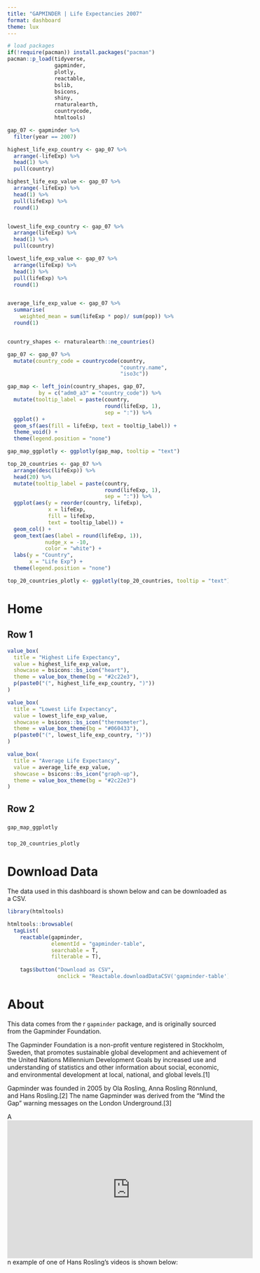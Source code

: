 ```yaml
---
title: "GAPMINDER | Life Expectancies 2007"
format: dashboard
theme: lux
---
```


```r
# load packages
if(!require(pacman)) install.packages("pacman")
pacman::p_load(tidyverse,
               gapminder,
               plotly,
               reactable, 
               bslib,
               bsicons,
               shiny,
               rnaturalearth,
               countrycode, 
               htmltools)
```

```r
gap_07 <- gapminder %>% 
  filter(year == 2007)

highest_life_exp_country <- gap_07 %>% 
  arrange(-lifeExp) %>% 
  head(1) %>% 
  pull(country)

highest_life_exp_value <- gap_07 %>% 
  arrange(-lifeExp) %>% 
  head(1) %>% 
  pull(lifeExp) %>% 
  round(1)


lowest_life_exp_country <- gap_07 %>% 
  arrange(lifeExp) %>% 
  head(1) %>% 
  pull(country)

lowest_life_exp_value <- gap_07 %>% 
  arrange(lifeExp) %>% 
  head(1) %>% 
  pull(lifeExp) %>% 
  round(1)


average_life_exp_value <- gap_07 %>% 
  summarise(
    weighted_mean = sum(lifeExp * pop)/ sum(pop)) %>% 
  round(1)



```

```r
country_shapes <- rnaturalearth::ne_countries()

gap_07 <- gap_07 %>% 
  mutate(country_code = countrycode(country,
                                    "country.name", 
                                    "iso3c"))

gap_map <- left_join(country_shapes, gap_07,
          by = c("adm0_a3" = "country_code")) %>%
  mutate(tooltip_label = paste(country, 
                               round(lifeExp, 1),
                               sep = ":")) %>% 
  ggplot() +
  geom_sf(aes(fill = lifeExp, text = tooltip_label)) +
  theme_void() +
  theme(legend.position = "none")

gap_map_ggplotly <- ggplotly(gap_map, tooltip = "text")

```

```r
top_20_countries <- gap_07 %>% 
  arrange(desc(lifeExp)) %>% 
  head(20) %>% 
  mutate(tooltip_label = paste(country, 
                               round(lifeExp, 1),
                               sep = ":")) %>%
  ggplot(aes(y = reorder(country, lifeExp),
             x = lifeExp,
             fill = lifeExp,
             text = tooltip_label)) +
  geom_col() +
  geom_text(aes(label = round(lifeExp, 1)), 
            nudge_x = -10, 
            color = "white") +
  labs(y = "Country",
       x = "Life Exp") +
  theme(legend.position = "none")

top_20_countries_plotly <- ggplotly(top_20_countries, tooltip = "text")
```



# Home

## Row 1 {height=25%}

```r
value_box(
  title = "Highest Life Expectancy",
  value = highest_life_exp_value,
  showcase = bsicons::bs_icon("heart"),
  theme = value_box_theme(bg = "#2c22e3"),
  p(paste0("(", highest_life_exp_country, ")"))
)
```

```r
value_box(
  title = "Lowest Life Expectancy",
  value = lowest_life_exp_value,
  showcase = bsicons::bs_icon("thermometer"),
  theme = value_box_theme(bg = "#060433"),
  p(paste0("(", lowest_life_exp_country, ")"))
)
```

```r
value_box(
  title = "Average Life Expectancy",
  value = average_life_exp_value,
  showcase = bsicons::bs_icon("graph-up"),
  theme = value_box_theme(bg = "#2c22e3")
)
```

## Row 2 {height=75%}

### {width=70%}


```r
gap_map_ggplotly
```

### {width=30%}


```r
top_20_countries_plotly
```

# Download Data

The data used in this dashboard is shown below and can be downloaded as a CSV. 
```r

library(htmltools)

htmltools::browsable(
  tagList(
    reactable(gapminder,
              elementId = "gapminder-table",
              searchable = T, 
              filterable = T),
    
    tags$button("Download as CSV", 
                onclick = "Reactable.downloadDataCSV('gapminder-table')"),))

```


# About

This data comes from the r `gapminder` package, and is originally sourced from the Gapminder Foundation.

The Gapminder Foundation is a non-profit venture registered in Stockholm, Sweden, that promotes sustainable global development and achievement of the United Nations Millennium Development Goals by increased use and understanding of statistics and other information about social, economic, and environmental development at local, national, and global levels.[1]

Gapminder was founded in 2005 by Ola Rosling, Anna Rosling Rönnlund, and Hans Rosling.[2] The name Gapminder was derived from the "Mind the Gap" warning messages on the London Underground.[3]

A<iframe width="560" height="315" src="https://www.youtube.com/embed/hVimVzgtD6w?si=uaESomb8R4Fvkvu8" title="YouTube video player" frameborder="0" allow="accelerometer; autoplay; clipboard-write; encrypted-media; gyroscope; picture-in-picture; web-share" referrerpolicy="strict-origin-when-cross-origin" allowfullscreen></iframe>n example of one  of Hans Rosling's videos is shown below:







